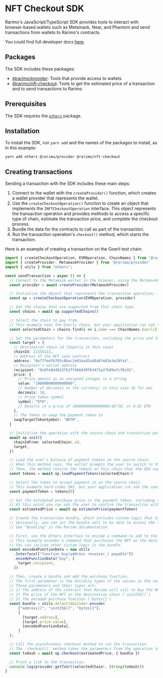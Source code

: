 ---
---

# NFT Checkout SDK

Rarimo's JavaScript/TypeScript SDK provides tools to interact with browser-based wallets such as Metamask, Near, and Phantom and send transactions from wallets to Rarimo's contracts.

You could find full developer docs [here](https://rarimo.github.io/js-sdk/index.html). 

## Packages

The SDK includes these packages:

- [@rarimo/provider](https://rarimo.github.io/js-sdk/modules/_rarimo_provider.html): Tools that provide access to wallets
- [@rarimo/nft-checkout](https://rarimo.github.io/js-sdk/modules/_rarimo_nft_checkout.html): Tools to get the estimated price of a transaction and to send transactions to Rarimo

## Prerequisites

The SDK requires the [`ethers`](https://www.npmjs.com/package/ethers) package.

## Installation

To install the SDK, run `yarn add` and the names of the packages to install, as in this example:

```shell
yarn add ethers @rarimo/provider @rarimo/nft-checkout
```

## Creating transactions

Sending a transaction with the SDK includes these main steps:

1. Connect to the wallet with the `createProvider()` function, which creates a wallet provider that represents the wallet.
1. Use the `createCheckoutOperation()` function to create an object that implements the `INFTCheckoutOperation` interface.
This object represents the transaction operation and provides methods to access a specific type of chain, estimate the transaction price, and complete the checkout process.
1. Bundle the data for the contracts to call as part of the transaction.
1. Run the transaction operation's `checkout()` method, which starts the transaction.

Here is an example of creating a transaction on the Goerli test chain:

```ts
import { createCheckoutOperation, EVMOperation, ChainNames } from '@rarimo/nft-checkout'
import { createProvider, MetamaskProvider } from '@rarimo/provider'
import { utils } from "ethers";

const sendTransaction = async () => {
  // Connect to the Metamask wallet in the browser, using the MetamaskProvider interface to limit bundle size.
  const provider = await createProvider(MetamaskProvider)

  // Initialize the object that represents the transaction operation, in this case on EVM.
  const op = createCheckoutOperation(EVMOperation, provider)

  // Get the chains that are supported from that chain type.
  const chains = await op.supportedChains()

  // Select the chain to pay from.
  // This example uses the Goerli chain, but your application can ask the user which chain to use.
  const selectedChain = chains.find(i => i.name === ChainNames.Goerli)

  // Set the parameters for the transaction, including the price and the tokens to accept payment in.
  const target = {
    // Destination chain id (Sepolia in this case)
    chainId: 11155111,
    // Address of the NFT sale contract
    address: "0x77fedfb705c8bac2e03aad2ad8a8fe83e3e20fa1",
    // Recipient's wallet address
    recipient: "0x8fe0d4923f61ff466430f63471e27b89a7cf0c92",
    price: {
      // Price amount as an unsigned integer in a string
      value: "10000000000000000",
      // Number of decimals in the currency; in this case 18 for wei
      decimals: 18,
      // Price token symbol
      symbol: "ETH",
      // Results in a price of 10000000000000000/10^18, or 0.01 ETH
    },
    // The token to swap the payment token to
    swapTargetTokenSymbol: "WETH",
  }

  // Initialize the operation with the source chain and transaction parameters.
  await op.init({
    chainIdFrom: selectedChain!.id,
    target,
  })

  // Load the user's balance of payment tokens on the source chain.
  // When this method runs, the wallet prompts the user to switch to the selected chain if necessary.
  // Then, the method returns the tokens on this chain that the DEX supports and that the wallet has a balance of greater than zero.
  const tokens = await op.loadPaymentTokens(selectedChain!)

  // Select the token to accept payment in on the source chain.
  // This example hard-codes UNI, but your application can ask the user which token to pay with.
  const paymentToken = tokens[0]

  // Get the estimated purchase price in the payment token, including the cost to swap the tokens to the tokens that the seller accepts payment in.
  // At this point you can ask the user to confirm the transaction with the fees or cancel it.
  const estimatedPrice = await op.estimatePrice(paymentToken)

  // Create the transaction bundle, which includes custom logic that tells the Rarimo contract what to do after unlocking the transferred tokens on the destination chain, such as calling another contract to buy the NFT on the destination chain.
  // Optionally, you can set the bundle salt to be able to access the temporary contracts that Rarimo uses to run the bundled transactions.
  // See "Bundling" in the Rarimo documentation.

  // First, use the Ethers Interface to encode a command to add to the bundle.
  // This example encodes a command that purchases the NFT on the destination chain via the NFT contract's Application Binary Interface (ABI).
  // You can include other custom logic in the bundle.
  const encodedFunctionData = new utils
    .Interface(["function buy(address receiver_) payable"])
    .encodeFunctionData("buy", [
      target.recipient,
    ])

  // Then, create a bundle and add the purchase function.
  // The first parameter is the Solidity types of the values in the second parameter.
  // These parameters and their types are:
  // 1) The address of the contract that Rarimo will call to buy the NFT (`address[]`)
  // 2) The price of the NFT on the destination chain (`uint256[]`)
  // 3) The encoded purchase function (`bytes[]`)
  const bundle = utils.defaultAbiCoder.encode(
      ["address[]", "uint256[]", "bytes[]"],
      [
        [target.address],
        [target.price.value],
        [encodedFunctionData],
      ]
  );

  // Call the asynchronous checkout method to run the transaction.
  // The `checkout()` method takes the parameters from the operation instance, gets approval from the user's wallet, and calls the Rarimo contract to handle the transaction.
  const txHash = await op.checkout(estimatedPrice, { bundle })

  // Print a link to the transaction.
  console.log(provider.getTxUrl(selectedChain!, String(txHash)))
}
```

